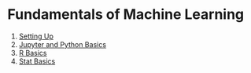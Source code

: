 # Fundamentals of Machine Learning {.unnumbered}


1. [Setting Up](chapters/01-SettingUp/setting-up.html)
2. [Jupyter and Python Basics](chapters/02-JupyterBasics/jupyter-walkthrough.html)
3. [R Basics](chapters/03-RBasics/r-walkthrough.html)
4. [Stat Basics](chapters/04-StatBasics/stat-basics.html)

